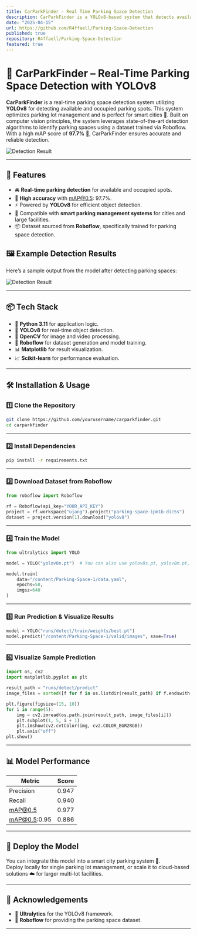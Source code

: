 ```yaml
---
title: CarParkFinder - Real Time Parking Space Detection
description: CarParkFinder is a YOLOv8-based system that detects available and occupied parking spots in real-time. Designed for smart city parking solutions.
date: "2025-04-15"
url: https://github.com/R4ffaell/Parking-Space-Detection
published: true
repository: R4ffaell/Parking-Space-Detection
featured: true
---
```


# 🚗 CarParkFinder – Real-Time Parking Space Detection with YOLOv8

**CarParkFinder** is a real-time parking space detection system utilizing **YOLOv8** for detecting available and occupied parking spots. This system optimizes parking lot management and is perfect for smart cities 🌆. Built on computer vision principles, the system leverages state-of-the-art detection algorithms to identify parking spaces using a dataset trained via Roboflow. With a high mAP score of **97.7%** 🎯, CarParkFinder ensures accurate and reliable detection.

![Detection Result](https://github.com/R4ffaell/Parking-Space-Detection/blob/main/Car%20Detection%202.png?raw=true)

---

## 🧠 Features

- 🚘 **Real-time parking detection** for available and occupied spots.
- 🎯 **High accuracy** with mAP@0.5: 97.7%.
- ⚡ Powered by **YOLOv8** for efficient object detection.
- 🏩 Compatible with **smart parking management systems** for cities and large facilities.
- 📦 Dataset sourced from **Roboflow**, specifically trained for parking space detection.

## 🖼️ Example Detection Results

Here’s a sample output from the model after detecting parking spaces:

![Detection Result](https://github.com/R4ffaell/Parking-Space-Detection/blob/main/Car%20detection.png?raw=true)

---

## 📦 Tech Stack

- 🐍 **Python 3.11** for application logic.
- 🤬 **YOLOv8** for real-time object detection.
- 📸 **OpenCV** for image and video processing.
- 🧠 **Roboflow** for dataset generation and model training.
- 📊 **Matplotlib** for result visualization.
- 📈 **Scikit-learn** for performance evaluation.

---

## 🛠️ Installation & Usage

### 1️⃣ Clone the Repository

```bash
git clone https://github.com/yourusername/carparkfinder.git
cd carparkfinder
```

---

### 2️⃣ Install Dependencies

```bash
pip install -r requirements.txt
```

---

### 3️⃣ Download Dataset from Roboflow

```python
from roboflow import Roboflow

rf = Roboflow(api_key="YOUR_API_KEY")
project = rf.workspace("ujang").project("parking-space-ipm1b-dic5s")
dataset = project.version(1).download("yolov8")
```

---

### 4️⃣ Train the Model

```python
from ultralytics import YOLO

model = YOLO("yolov8n.pt")  # You can also use yolov8s.pt, yolov8m.pt, etc.

model.train(
    data="/content/Parking-Space-1/data.yaml",
    epochs=50,
    imgsz=640
)
```

---

### 5️⃣ Run Prediction & Visualize Results

```python
model = YOLO("runs/detect/train/weights/best.pt")
model.predict("/content/Parking-Space-1/valid/images", save=True)
```

---

### 6️⃣ Visualize Sample Prediction

```python
import os, cv2
import matplotlib.pyplot as plt

result_path = "runs/detect/predict"
image_files = sorted([f for f in os.listdir(result_path) if f.endswith('.jpg')])

plt.figure(figsize=(15, 10))
for i in range(5):
    img = cv2.imread(os.path.join(result_path, image_files[i]))
    plt.subplot(1, 5, i + 1)
    plt.imshow(cv2.cvtColor(img, cv2.COLOR_BGR2RGB))
    plt.axis("off")
plt.show()
```

---

## 📊 Model Performance

| Metric       | Score |
| ------------ | ----- |
| Precision    | 0.947 |
| Recall       | 0.940 |
| mAP@0.5      | 0.977 |
| mAP@0.5:0.95 | 0.886 |

---

## 🚀 Deploy the Model

You can integrate this model into a smart city parking system 🏩.  
Deploy locally for single parking lot management, or scale it to cloud-based solutions ☁️ for larger multi-lot facilities.

---

## 🙌 Acknowledgements

- 🚀 **Ultralytics** for the YOLOv8 framework.
- 📓 **Roboflow** for providing the parking space dataset.

---
